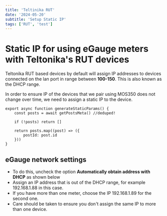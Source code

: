 ```yaml
---
title: 'Teltinika RUT'
date: '2024-05-20'
subtitle: 'Setup Static IP'
tags: ['RUT', 'test']
---
```


# Static IP for using eGauge meters with Teltonika's RUT devices

Teltonika RUT based devices by default will assign IP addresses to devices connected on the lan port in range between **100-150**. This is also known as the DHCP range.

In order to ensure IP of the devices that we pair using MOS350 does not change over time, we need to assign a static IP to the device.


```jsx:"Sample"
export async function generateStaticParams() {
    const posts = await getPostsMeta() //deduped!

    if (!posts) return []

    return posts.map((post) => ({
        postId: post.id
    }))
}
```


## eGauge network settings

- To do this, uncheck the option **Automatically obtain address with DHCP** as shown below
- Assign an IP address that is out of the DHCP range, for example 192.168.1.88 in this case.
- If you have more than one meter, choose the IP 192.168.1.89 for the second one.
- Care should be taken to ensure you don't assign the same IP to more than one device.
